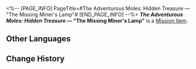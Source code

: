 <%-- [PAGE_INFO]
PageTitle=#The Adventurous Moles: Hidden Treasure — "The Missing Miner's Lamp"#
[END_PAGE_INFO] --%>
{{Item Infobox
|title       = ''The Adventurous Moles: Hidden Treasure'' &mdash; "The Missing Miner's Lamp"
|id          = 140171
|image       = Item ''The Adventurous Moles- Hidden Treasure'' &mdash; The Missing Miner's Lamp.png
|type        = Mission Item
|invCategory = Missions
|rarity      = 3
|effect      = 
|description = A few pages from a children's adventure book very popular in Belobog.
}}
{{Description|''"The Moles, the Moles, are brilliant and strong! The Moles, the Moles, take the reins!"''}}
'''''The Adventurous Moles: Hidden Treasure'' &mdash; "The Missing Miner's Lamp"''' is a [[Mission Item]].

==Other Languages==
{{Other Languages
|en   = ''The Adventurous Moles: Hidden Treasure'' &mdash; "The Missing Miner's Lamp"
|zhs  = 《冒险鼹鼠队：隐形的宝藏》消失的矿灯
|zht  = 《冒險鼴鼠隊：隱形的寶藏》消失的礦燈
|ja   = 『モグラ冒険隊・見えない宝物』消えたカンテラ
|ko   = ≪두더지 모험단: 숨겨진 보물≫ 사라진 마이너 램프
|es   = La lámpara desaparecida - «Los topos aventureros: el tesoro invisible»
|fr   = ''Les Taupes aventurières&nbsp;: Le trésor caché'' &mdash; «&nbsp;La lampe de mineur disparue&nbsp;»
|ru   = Кроты-приключенцы: Спрятанное сокровище. Пропавшая лампа шахтёра
|th   = "การผจญภัยของแก๊งตัวตุ่น: สมบัติเร้นลับ" - โคมไฟเหมืองที่หายไป
|vi   = "Đội Chuột Chũi Phiêu Lưu: Kho Báu Ẩn Giấu" - Đèn Mỏ Biến Mất
|de   = „Die abenteuerlustigen Maulwürfe: Verborgener Schatz“ – Die verschwundene Grubenlampe
|id   = "Petualang The Moles: Harta Karun Tersembunyi" &mdash; Penerang Tambang yang Menghilang
|pt   = "As Toupeiras Aventureiras: Tesouro Escondido" – "A Lanterna de Minerador Perdida"
}}

==Change History==
{{Change History|1.0}}